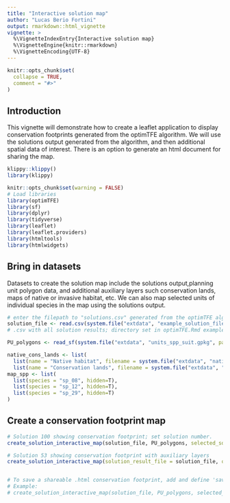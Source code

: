 ```yaml
---
title: "Interactive solution map"
author: "Lucas Berio Fortini"
output: rmarkdown::html_vignette
vignette: >
  %\VignetteIndexEntry{Interactive solution map}
  %\VignetteEngine{knitr::rmarkdown}
  %\VignetteEncoding{UTF-8}
---
```


```r
knitr::opts_chunk$set(
  collapse = TRUE,
  comment = "#>"
)
```
## Introduction
This vignette will demonstrate how to create a leaflet application to display
conservation footprints generated from the optimTFE algorithm.
We will use the solutions output generated from the algorithm, and then additional
spatial data of interest.
There is an option to generate an html document for sharing the map.
```r
klippy::klippy()
library(klippy)
```
```r
knitr::opts_chunk$set(warning = FALSE)
# Load libraries
library(optimTFE)
library(sf)
library(dplyr)
library(tidyverse)
library(leaflet)
library(leaflet.providers)
library(htmltools)
library(htmlwidgets)
```

## Bring in datasets
Datasets to create the solution map include the solutions output,planning unit polygon data,
and additional auxiliary layers such conservation lands, maps of native or invasive habitat, etc.
We can also map selected units of individual species in the map using the solutions output.
```r

# enter the filepath to "solutions.csv" generated from the optimTFE algorithm
solution_file <- read.csv(system.file("extdata", "example_solution_file.csv", package = "optimTFE"), header = T)
# .csv with all solution results; directory set in optimTFE.Rmd example line 60

PU_polygons <- read_sf(system.file("extdata", "units_spp_suit.gpkg", package = "optimTFE")) #spatial data with PU ids and species scores

native_cons_lands <- list(
  list(name = "Native habitat", filename = system.file("extdata", "native_habitat.shp", package = "optimTFE"), hidden = T),
  list(name = "Conservation lands", filename = system.file("extdata", "reserves.shp", package = "optimTFE"), hidden=T))
map_spp <- list(
  list(species = "sp_08", hidden=T),
  list(species = "sp_12", hidden=T),
  list(species = "sp_29", hidden=T)
)

```
## Create a conservation footprint map


```r
# Solution 100 showing conservation footprint; set solution number.
create_solution_interactive_map(solution_file, PU_polygons, selected_sol_index=21)

# Solution 53 showing conservation footprint with auxiliary layers
create_solution_interactive_map(solution_result_file = solution_file, original_PU_polygons = PU_polygons, selected_sol_index=21, map_individual_spp = map_spp)


# To save a shareable .html conservation footprint, add and define 'save_HTML_loc = '
# Example:
# create_solution_interactive_map(solution_file, PU_polygons, selected_sol_index=856, auxiliaryLayers = native_cons_lands, map_individual_spp = map_spp, save_HTML_loc = file.path("C:/optimTFE", "footprint856.html"))
```

